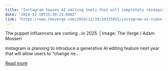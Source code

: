 ```yaml
---
title: "Instagram teases AI editing tools that will completely reimagine your videos"
date: "2024-12-19T15:39:21.000Z"
link: "https://www.theverge.com/2024/12/19/24325015/instagram-ai-video-editing-tool-meta-movie-gen-teaser"
---
```


The puppet influencers are coming...in 2025. | Image: The Verge / Adam Mosseri
    

  
Instagram is planning to introduce a generative AI editing feature next year that will allow users to “change ne...

[Read more](https://www.theverge.com/2024/12/19/24325015/instagram-ai-video-editing-tool-meta-movie-gen-teaser)
